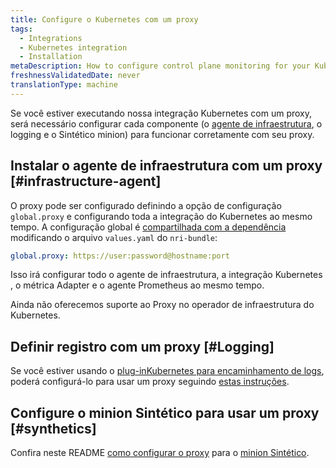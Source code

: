 ```yaml
---
title: Configure o Kubernetes com um proxy
tags:
  - Integrations
  - Kubernetes integration
  - Installation
metaDescription: How to configure control plane monitoring for your Kubernetes integration with New Relic.
freshnessValidatedDate: never
translationType: machine
---
```


Se você estiver executando nossa integração Kubernetes com um proxy, será necessário configurar cada componente (o [agente de infraestrutura](/docs/infrastructure/install-infrastructure-agent), o logging e o Sintético minion) para funcionar corretamente com seu proxy.

## Instalar o agente de infraestrutura com um proxy [#infrastructure-agent]

O proxy pode ser configurado definindo a opção de configuração `global.proxy` e configurando toda a integração do Kubernetes ao mesmo tempo. A configuração global é [compartilhada com a dependência](https://github.com/newrelic/helm-charts/tree/master/charts/nri-bundle#configure-dependencies) modificando o arquivo `values.yaml` do `nri-bundle`:

```yaml
global.proxy: https://user:password@hostname:port
```

Isso irá configurar todo o agente de infraestrutura, a integração Kubernetes , o métrica Adapter e o agente Prometheus ao mesmo tempo.

<Callout variant="important">
  Ainda não oferecemos suporte ao Proxy no operador de infraestrutura do Kubernetes.
</Callout>

## Definir registro com um proxy [#Logging]

Se você estiver usando o [plug-inKubernetes para encaminhamento de logs](/docs/logs/enable-log-management-new-relic/enable-log-monitoring-new-relic/kubernetes-plugin-log-forwarding), poderá configurá-lo para usar um proxy seguindo [estas instruções](https://github.com/newrelic/helm-charts/tree/master/charts/newrelic-logging#proxy-support).

## Configure o minion Sintético para usar um proxy [#synthetics]

Confira neste README [como configurar o proxy](https://github.com/newrelic/helm-charts/tree/master/charts/synthetics-minion) para o [minion Sintético](/docs/synthetics/synthetic-monitoring/private-locations/install-containerized-private-minions-cpms).
